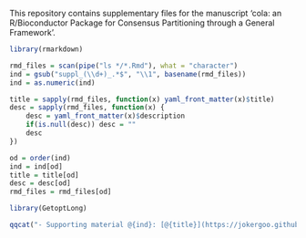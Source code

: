 
This repository contains supplementary files for the manuscript 'cola: an R/Bioconductor Package for Consensus Partitioning through a General Framework'.

```r
library(rmarkdown)

rmd_files = scan(pipe("ls */*.Rmd"), what = "character")
ind = gsub("suppl_(\\d+)_.*$", "\\1", basename(rmd_files))
ind = as.numeric(ind)

title = sapply(rmd_files, function(x) yaml_front_matter(x)$title)
desc = sapply(rmd_files, function(x) {
	desc = yaml_front_matter(x)$description
	if(is.null(desc)) desc = ""
	desc
})

od = order(ind)
ind = ind[od]
title = title[od]
desc = desc[od]
rmd_files = rmd_files[od]

library(GetoptLong)

qqcat("- Supporting material @{ind}: [@{title}](https://jokergoo.github.io/cola_supplementary/@{gsub('Rmd$', 'html', rmd_files)})\n")
```
